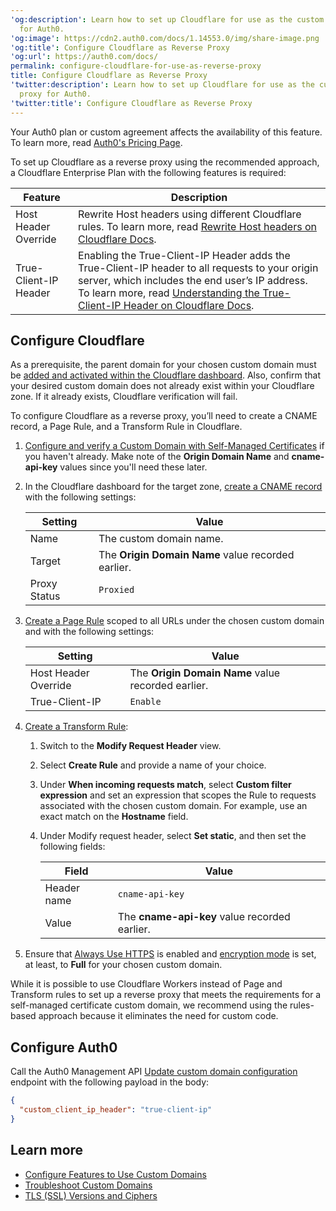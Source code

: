 ---
'og:description': Learn how to set up Cloudflare for use as the custom domain proxy
  for Auth0.
'og:image': https://cdn2.auth0.com/docs/1.14553.0/img/share-image.png
'og:title': Configure Cloudflare as Reverse Proxy
'og:url': https://auth0.com/docs/
permalink: configure-cloudflare-for-use-as-reverse-proxy
title: Configure Cloudflare as Reverse Proxy
'twitter:description': Learn how to set up Cloudflare for use as the custom domain
  proxy for Auth0.
'twitter:title': Configure Cloudflare as Reverse Proxy
---
<Card title="Availability varies by Auth0 plan">

Your Auth0 plan or custom agreement affects the availability of this feature. To learn more, read [Auth0's Pricing Page](https://auth0.com/pricing).

</Card>

To set up Cloudflare as a reverse proxy using the recommended approach, a Cloudflare Enterprise Plan with the following features is required:

<table class="table"><thead>
<tr>
<th><strong>Feature</strong></th>
<th><strong>Description</strong></th>
</tr>
</thead>
<tbody>
<tr>
<td>Host Header Override</td>
<td>Rewrite Host headers using different Cloudflare rules. To learn more, read <a href="https://support.cloudflare.com/hc/en-us/articles/206652947-Using-Page-Rules-to-Re-Write-Host-Headers">Rewrite Host headers on Cloudflare Docs</a>.</td>
</tr>
<tr>
<td>True-Client-IP Header</td>
<td>Enabling the True-Client-IP Header adds the True-Client-IP header to all requests to your origin server, which includes the end user’s IP address. To learn more, read <a href="https://support.cloudflare.com/hc/en-us/articles/206776727-What-is-True-Client-IP-">Understanding the True-Client-IP Header on Cloudflare Docs</a>.</td>
</tr>
</tbody>
</table>

## Configure Cloudflare

<Warning>

As a prerequisite, the parent domain for your chosen custom domain must be [added and activated within the Cloudflare dashboard](https://developers.cloudflare.com/learning-paths/get-started/add-domain-to-cf/minimize-downtime/#activate-your-domain). Also, confirm that your desired custom domain does not already exist within your Cloudflare zone. If it already exists, Cloudflare verification will fail.

</Warning>

To configure Cloudflare as a reverse proxy, you’ll need to create a CNAME record, a Page Rule, and a Transform Rule in Cloudflare.

1. [Configure and verify a Custom Domain with Self-Managed Certificates](/docs/customize/custom-domains/self-managed-certificates) if you haven't already. Make note of the **Origin Domain Name** and **cname-api-key** values since you'll need these later.
2. In the Cloudflare dashboard for the target zone, [create a CNAME record](https://developers.cloudflare.com/dns/manage-dns-records/how-to/create-dns-records/#create-dns-records) with the following settings:

   <table class="table"><thead>
   <tr>
   <th><strong>Setting</strong></th>
   <th><strong>Value</strong></th>
   </tr>
   </thead>
   <tbody>
   <tr>
   <td>Name</td>
   <td>The custom domain name.</td>
   </tr>
   <tr>
   <td>Target</td>
   <td>The <strong>Origin Domain Name</strong> value recorded earlier.</td>
   </tr>
   <tr>
   <td>Proxy Status</td>
   <td><code>Proxied</code></td>
   </tr>
   </tbody>
   </table>
3. [Create a Page Rule](https://support.cloudflare.com/hc/en-us/articles/200172336-Creating-Page-Rules) scoped to all URLs under the chosen custom domain and with the following settings:

   <table class="table"><thead>
   <tr>
   <th><strong>Setting</strong></th>
   <th><strong>Value</strong></th>
   </tr>
   </thead>
   <tbody>
   <tr>
   <td>Host Header Override</td>
   <td>The <strong>Origin Domain Name</strong> value recorded earlier.</td>
   </tr>
   <tr>
   <td>True-Client-IP</td>
   <td><code>Enable</code></td>
   </tr>
   </tbody>
   </table>
4. [Create a Transform Rule](https://developers.cloudflare.com/rules/transform/request-header-modification/create-dashboard/):

   1. Switch to the **Modify Request Header** view.
   2. Select **Create Rule** and provide a name of your choice.
   3. Under **When incoming requests match**, select **Custom filter expression** and set an expression that scopes the Rule to requests associated with the chosen custom domain. For example, use an exact match on the **Hostname** field.
   4. Under Modify request header, select **Set static**, and then set the following fields:

      <table class="table"><thead>
      <tr>
      <th><strong>Field</strong></th>
      <th><strong>Value</strong></th>
      </tr>
      </thead>
      <tbody>
      <tr>
      <td>Header name</td>
      <td><code>cname-api-key</code></td>
      </tr>
      <tr>
      <td>Value</td>
      <td>The <strong>cname-api-key</strong> value recorded earlier.</td>
      </tr>
      </tbody>
      </table>
5. Ensure that [Always Use HTTPS](https://developers.cloudflare.com/ssl/edge-certificates/additional-options/always-use-https/) is enabled and [encryption mode](https://developers.cloudflare.com/ssl/origin-configuration/ssl-modes/) is set, at least, to **Full** for your chosen custom domain.

<Callout icon="file-lines" color="#0EA5E9" iconType="regular">

While it is possible to use Cloudflare Workers instead of Page and Transform rules to set up a reverse proxy that meets the requirements for a self-managed certificate custom domain, we recommend using the rules-based approach because it eliminates the need for custom code.

</Callout>

## Configure Auth0

Call the Auth0 <Tooltip tip="Management API: A product to allow customers to perform administrative tasks." cta="View Glossary" href="/docs/glossary?term=Management+API">Management API</Tooltip> [Update custom domain configuration](https://auth0.com/docs/api/management/v2#!/Custom_Domains/patch_custom_domains_by_id) endpoint with the following payload in the body:

```json lines
{
  "custom_client_ip_header": "true-client-ip"
}
```

## Learn more

* [Configure Features to Use Custom Domains](/docs/customize/custom-domains/configure-features-to-use-custom-domains)
* [Troubleshoot Custom Domains](/docs/troubleshoot/integration-extensibility-issues/troubleshoot-custom-domains)
* [TLS (SSL) Versions and Ciphers](/docs/customize/custom-domains/self-managed-certificates/tls-ssl)